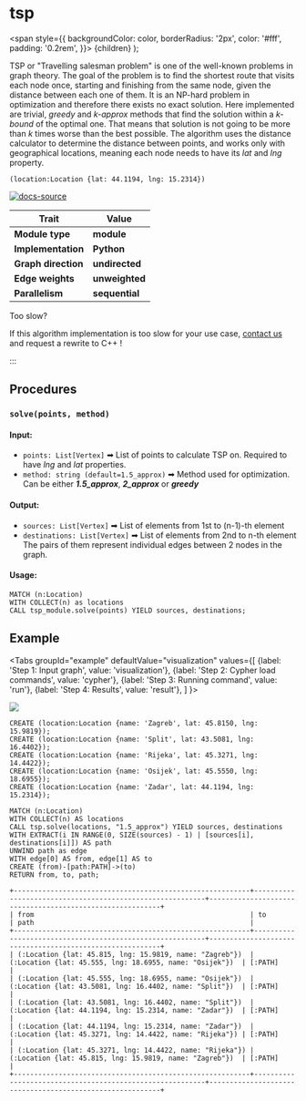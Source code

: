 
# tsp


  <span
    style={{
      backgroundColor: color,
      borderRadius: '2px',
      color: '#fff',
      padding: '0.2rem',
    }}>
    {children}
  </span>
);

TSP or "Travelling salesman problem" is one of the well-known problems in graph theory. The goal of the problem is to find the shortest route that visits each node once, starting and finishing from the same node, given the distance between each one of them. It is an NP-hard problem in optimization and therefore there exists no exact solution. Here implemented are trivial, *greedy* and *k-approx* methods that find the solution within a *k-bound* of the optimal one. That means that solution is not going to be more than *k* times worse than the best possible. The algorithm uses the distance calculator to determine the distance between points, and works only with geographical locations, meaning each node needs to have its *lat* and *lng* property.

```cypher
(location:Location {lat: 44.1194, lng: 15.2314})
```

[![docs-source](https://img.shields.io/badge/source-tsp-FB6E00?logo=github&style=for-the-badge)](https://github.com/memgraph/mage/blob/main/python/tsp.py)

| Trait               | Value                                                 |
| ------------------- | ----------------------------------------------------- |
| **Module type**     | <Highlight color="#FB6E00">**module**</Highlight>     |
| **Implementation**  | <Highlight color="#FB6E00">**Python**</Highlight>     |
| **Graph direction** | <Highlight color="#FB6E00">**undirected**</Highlight> |
| **Edge weights**    | <Highlight color="#FB6E00">**unweighted**</Highlight> |
| **Parallelism**     | <Highlight color="#FB6E00">**sequential**</Highlight> |

<Callout type="info"> Too slow?

If this algorithm implementation is too slow for your use case, [contact us](mailto:tech@memgraph.com) and request a rewrite to C++ !

:::

## Procedures

<RunOnSubgraph/>

### `solve(points, method)`

#### Input:

* `points: List[Vertex]` ➡ List of points to calculate TSP on. Required to have *lng* and *lat* properties.
* `method: string (default=1.5_approx)` ➡ Method used for optimization. Can be either ***1.5_approx***, ***2_approx*** or ***greedy***

#### Output:

* `sources: List[Vertex]` ➡ List of elements from 1st to (n-1)-th element
* `destinations: List[Vertex]` ➡ List of elements from 2nd to n-th element
The pairs of them represent individual edges between 2 nodes in the graph.

#### Usage:
```cypher
MATCH (n:Location)
WITH COLLECT(n) as locations
CALL tsp_module.solve(points) YIELD sources, destinations;
```

## Example

<Tabs
  groupId="example"
  defaultValue="visualization"
  values={[
    {label: 'Step 1: Input graph', value: 'visualization'},
    {label: 'Step 2: Cypher load commands', value: 'cypher'},
    {label: 'Step 3: Running command', value: 'run'},
    {label: 'Step 4: Results', value: 'result'},
  ]
}>
  <TabItem value="visualization">

![](/pages/advanced-algorithms/available-algorithms/tsp/tsp-1.png)

  </TabItem>


  <TabItem value="cypher">

```cypher
CREATE (location:Location {name: 'Zagreb', lat: 45.8150, lng: 15.9819});
CREATE (location:Location {name: 'Split', lat: 43.5081, lng: 16.4402});
CREATE (location:Location {name: 'Rijeka', lat: 45.3271, lng:  14.4422});
CREATE (location:Location {name: 'Osijek', lat: 45.5550, lng: 18.6955});
CREATE (location:Location {name: 'Zadar', lat: 44.1194, lng: 15.2314});
```

  </TabItem>

  <TabItem value="run">

```cypher
MATCH (n:Location)
WITH COLLECT(n) AS locations
CALL tsp.solve(locations, "1.5_approx") YIELD sources, destinations
WITH EXTRACT(i IN RANGE(0, SIZE(sources) - 1) | [sources[i], destinations[i]]) AS path
UNWIND path as edge
WITH edge[0] AS from, edge[1] AS to
CREATE (from)-[path:PATH]->(to)
RETURN from, to, path;
```

  </TabItem>


  <TabItem value="result">

```plaintext
+----------------------------------------------------------+----------------------------------------------------------+----------------------------------------------------------+
| from                                                     | to                                                       | path                                                     |
+----------------------------------------------------------+----------------------------------------------------------+----------------------------------------------------------+
| (:Location {lat: 45.815, lng: 15.9819, name: "Zagreb"})  | (:Location {lat: 45.555, lng: 18.6955, name: "Osijek"})  | [:PATH]                                                  |
| (:Location {lat: 45.555, lng: 18.6955, name: "Osijek"})  | (:Location {lat: 43.5081, lng: 16.4402, name: "Split"})  | [:PATH]                                                  |
| (:Location {lat: 43.5081, lng: 16.4402, name: "Split"})  | (:Location {lat: 44.1194, lng: 15.2314, name: "Zadar"})  | [:PATH]                                                  |
| (:Location {lat: 44.1194, lng: 15.2314, name: "Zadar"})  | (:Location {lat: 45.3271, lng: 14.4422, name: "Rijeka"}) | [:PATH]                                                  |
| (:Location {lat: 45.3271, lng: 14.4422, name: "Rijeka"}) | (:Location {lat: 45.815, lng: 15.9819, name: "Zagreb"})  | [:PATH]                                                  |
+----------------------------------------------------------+----------------------------------------------------------+----------------------------------------------------------+
```

  </TabItem>

</Tabs>